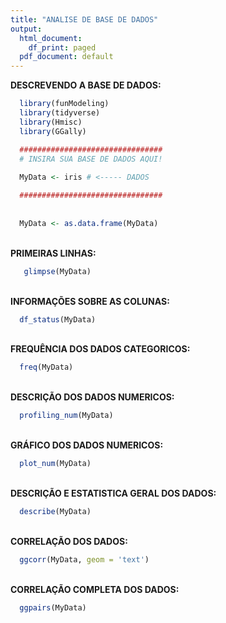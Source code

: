 ```yaml
---
title: "ANALISE DE BASE DE DADOS"
output:
  html_document:
    df_print: paged
  pdf_document: default
---
```


<strong>DESCREVENDO A BASE DE DADOS:</strong>
<br>

```r
  library(funModeling) 
  library(tidyverse) 
  library(Hmisc)
  library(GGally)

  ################################
  # INSIRA SUA BASE DE DADOS AQUI!
  
  MyData <- iris # <----- DADOS

  ################################
  
  
  MyData <- as.data.frame(MyData)
```

<br>
<strong>PRIMEIRAS LINHAS:</strong> 
<br>

```r
   glimpse(MyData)
```

<br>
<strong>INFORMAÇÕES SOBRE AS COLUNAS:</strong>
<br>

```r
  df_status(MyData)
```

<br>
<strong>FREQUÊNCIA DOS DADOS CATEGORICOS:</strong>
<br>

```r
  freq(MyData)
```

<br>
<strong>DESCRIÇÃO DOS DADOS NUMERICOS:</strong>
<br>

```r
  profiling_num(MyData)
```

<br>
<strong>GRÁFICO DOS DADOS NUMERICOS:</strong>
<br>

```r
  plot_num(MyData)
```

<br>
<strong>DESCRIÇÃO E ESTATISTICA GERAL DOS DADOS:</strong>
<br>

```r
  describe(MyData)
```

<br>
<strong>CORRELAÇÃO DOS DADOS:</strong>
<br>

```r
  ggcorr(MyData, geom = 'text')
```

<br>
<strong>CORRELAÇÃO COMPLETA DOS DADOS:</strong>
<br>

```r
  ggpairs(MyData)
```